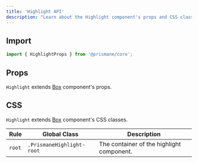 ---
title: 'Highlight API'
description: "Learn about the Highlight component's props and CSS classes."
---

## Import

```js
import { HighlightProps } from '@prismane/core';
```

## Props

`Highlight` extends [Box](/docs/components-api/box-api) component's props.

## CSS

`Highlight` extends [Box](/docs/components-api/box-api) component's CSS classes.

| Rule   | Global Class              | Description                               |
| ------ | ------------------------- | ----------------------------------------- |
| `root` | `.PrismaneHighlight-root` | The container of the highlight component. |
